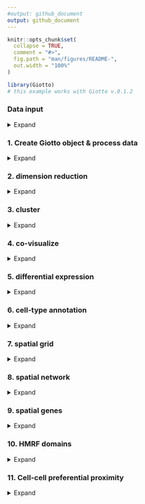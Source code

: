 ```yaml
---
#output: github_document
output: github_document
---
```


<!-- mouse_cortex_1_simple.md is generated from mouse_cortex_1_simple.Rmd Please edit that file -->


```r
knitr::opts_chunk$set(
  collapse = TRUE,
  comment = "#>",
  fig.path = "man/figures/README-",
  out.width = "100%"
)
```


```r
library(Giotto)
# this example works with Giotto v.0.1.2
```

### Data input

<details>
  <summary>Expand</summary>
  \ 
  
[Wang et al.](https://science.sciencemag.org/content/361/6400/eaat5691) created a 3D spatial expression dataset consisting of 28 genes from 32,845 single cells acquired over multiple rounds in visual cortex STARmap volumes.
  
![](./starmap_3D_data.png){width=20cm} .

```r
STARMAP_data_folder = '/Volumes/Ruben_Seagate/Dropbox/Projects/GC_lab/Ruben_Dries/190225_spatial_package/Data/Starmap_data/'
expr = read.table(paste0(STARMAP_data_folder, '/', 'STARmap_3D_data_expression.txt'))
cell_loc = read.table(paste0(STARMAP_data_folder, '/', 'STARmap_3D_data_cell_locations.txt'))
```


***

</details>


### 1. Create Giotto object & process data

<details>
  <summary>Expand</summary>
  \ 
 
```r
# create
STAR_test <- createGiottoObject(raw_exprs = expr, spatial_locs = cell_loc)

# check distributions, test different thresholds and filter
filterDistributions(STAR_test, detection = 'genes', show_plot = F)
filterDistributions(STAR_test, detection = 'cells', show_plot = F)
filterCombinations(STAR_test,
                   expression_thresholds = c(1, 2),
                   gene_det_in_min_cells = c(20000, 30000),
                   min_det_genes_per_cell = c(20, 25))
STAR_test <- filterGiotto(gobject = STAR_test,
                          gene_det_in_min_cells = 20000,
                          min_det_genes_per_cell = 20)

## normalize & adjust
STAR_test <- normalizeGiotto(gobject = STAR_test, scalefactor = 10000, verbose = T)
STAR_test <- addStatistics(gobject = STAR_test)
STAR_test <- adjustGiottoMatrix(gobject = STAR_test, expression_values = c('normalized'),
                                batch_columns = NULL, covariate_columns = c('nr_genes', 'total_expr'),
                                return_gobject = TRUE,
                                update_slot = c('custom'))

```
  
  
Data can be presented in 3D for both the spatial (if captured in 3D) and expression space. Output is generated by plotly and can be saved as an html widget as show belown. These html widgets can be opened again in any browser for further exploration and to generate static figures. For this example we will only present static figures for each interactive 3D plot.

```r
real_3D = visPlot(gobject = STAR_test,
                  sdimx = "sdimx", sdimy = "sdimy", sdimz = "sdimz",
                  point_size = 1, axis_scale = "real", z_ticks = 2)
htmlwidgets::saveWidget(plotly::as_widget(real_3D), file = paste0(gobject_folder,'/', 'starmap_real_3D.html'))

cube_3D = visPlot(gobject = STAR_test,
                  sdimx = "sdimx", sdimy = "sdimy", sdimz = "sdimz",
                  point_size = 1, axis_scale = "cube", z_ticks = 2)
htmlwidgets::saveWidget(plotly::as_widget(cube_3D), file = paste0(gobject_folder,'/', 'starmap_cube_3D.html'))
```

Real scale 3D image:
![](./figures/3D_real_presentation.png){width=16cm} 

Cube scale 3D image:
![](./figures/3D_cube_presentation.png){width=16cm} 



***

</details>



### 2. dimension reduction

<details>
  <summary>Expand</summary>
  \ 
 
```r
STAR_test <- calculateHVG(gobject = STAR_test, method = 'cov_groups', zscore_threshold = 0.5, nr_expression_groups = 3)
# use all genes (= default)
STAR_test <- runPCA(gobject = STAR_test, genes_to_use = NULL, scale_unit = F)
signPCA(STAR_test)
STAR_test <- runUMAP(STAR_test, dimensions_to_use = 1:8, n_components = 3, n_threads = 4)

```

***

</details>


### 3. cluster

<details>
  <summary>Expand</summary>
  \ 
  
```r

## sNN network (default)
STAR_test <- createNearestNetwork(gobject = STAR_test, dimensions_to_use = 1:8, k = 15)
## Leiden clustering
STAR_test <- doLeidenCluster(gobject = STAR_test, resolution = 0.2, n_iterations = 1000,
                             name = 'leiden_0.2',
                             python_path = "/Users/rubendries/Bin/anaconda3/envs/py36/bin/python")

```

```r
STAR_UMAP <- plotUMAP(gobject = STAR_test, cell_color = 'leiden_0.2', 
                      point_size = 1.5,
                      plot_method = "plotly",
                      show_NN_network = T, 
                      edge_alpha = 0.05,
                      dim1_to_use = 1,
                      dim2_to_use = 2,
                      dim3_to_use = 3)
htmlwidgets::saveWidget(plotly::as_widget(STAR_UMAP), file = paste0(cluster_folder,'/', 'cluster_UMAP.html'))
```

3D UMAP plot:
![](./figures/UMAP_cluster_SNN.png){width=16cm} 

***

</details>


### 4. co-visualize ####

<details>
  <summary>Expand</summary>
  \ 
  
```r
coPlot = visSpatDimPlot(gobject = STAR_test,
                        cell_color = 'leiden_0.2',
                        dim3_to_use = 3,
                        sdimz = "sdimz",
                        axis_scale = "real",
                        z_ticks = 2,
                        dim_point_size = 1,
                        spatial_point_size = 1,
                        show_NN_network = F)
htmlwidgets::saveWidget(plotly::as_widget(coPlot), file = paste0(covis_folder,'/', 'coPlot.html'))
```

Co-visualzation:
![](./figures/covisual_plot.png){width=16cm} 

***

</details>


### 5. differential expression ####

<details>
  <summary>Expand</summary>
  \
  
```r
markers = findMarkers_one_vs_all(gobject = STAR_test,
                                 method = 'gini',
                                 expression_values = 'normalized',
                                 cluster_column = 'leiden_0.2',
                                 min_genes = 5, rank_score = 2)
markers[, head(.SD, 4), by = 'cluster']


# violinplot
violinPlot(STAR_test, genes = unique(markers$genes), cluster_column = 'leiden_0.2')

# individual genes and cells heatmap
plotHeatmap(STAR_test, genes = STAR_test@gene_ID, cluster_column = 'leiden_0.2',
            legend_nrows = 2, expression_values = 'scaled',
            cluster_order = 'correlation', gene_order = 'correlation', show_plot = F)

# individual genes and average cluster heatmap
plotMetaDataHeatmap(STAR_test, expression_values = 'scaled',
                    metadata_cols = c('leiden_0.2'))

```

violinplot:
![](./figures/DEG_violinplot.png){width=16cm} 

Heatmap cells:
![](./figures/DEG_heatmap_cells.png){width=16cm} 

Heatmap clusters:
![](./figures/DEG_heatmap_clusters.png){width=16cm} 

***

</details>


### 6. cell-type annotation

<details>
  <summary>Expand</summary>
  \
  
```r

## general cell types
clusters_cell_types_cortex = c('excit','excit','excit', 'inh', 'excit',
                               'other', 'other', 'other', 'inh', 'inh')
names(clusters_cell_types_cortex) = c(1:10)
STAR_test = annotateGiotto(gobject = STAR_test, annotation_vector = clusters_cell_types_cortex,
                           cluster_column = 'leiden_0.2', name = 'general_cell_types')

plotUMAP(STAR_test, plot_method = 'ggplot', cell_color = 'general_cell_types', point_size = 1.5)
plotMetaDataHeatmap(STAR_test, expression_values = 'scaled',
                    metadata_cols = c('general_cell_types'))
```

UMAP:
![](./figures/umap_general_cell_type.png){width=16cm} 

Heatmap:
![](./figures/cluster_heatmap_general_cell_type.png){width=16cm} 

```r
## detailed cell types
clusters_cell_types_cortex = c('L5','L4','L2/3', 'PV', 'L6',
                               'Astro', 'Olig1', 'Olig2', 'Calretinin', 'SST')
names(clusters_cell_types_cortex) = c(1:10)
STAR_test = annotateGiotto(gobject = STAR_test, annotation_vector = clusters_cell_types_cortex,
                         cluster_column = 'leiden_0.2', name = 'cell_types')



plotUMAP(STAR_test, plot_method = 'ggplot', cell_color = 'cell_types', point_size = 1.5)
plotMetaDataHeatmap(STAR_test, expression_values = 'scaled',
                    metadata_cols = c('cell_types'))

```

UMAP:
![](./figures/umap_cell_type.png){width=16cm} 

Heatmap:
![](./figures/cluster_heatmap_cell_type.png){width=16cm} 


```r
# create consistent color code
mynames = unique(pDataDT(STAR_test)$cell_types)
mycolorcode = Giotto:::getDistinctColors(n = 10)
names(mycolorcode) = mynames

## all cell types
realCellTypes =  visPlot(STAR_test, cell_color = 'cell_types', axis_scale = 'real',
                         sdimx = 'sdimx', sdimy = 'sdimy', sdimz = 'sdimz',
                         show_grid = F, cell_color_code = mycolorcode)
htmlwidgets::saveWidget(plotly::as_widget(realCellTypes), file = paste0(annotation_folder,'/', 'realCellTypes.html'))

## excitatory neurons
excit = visPlot(STAR_test, cell_color = 'cell_types', plot_method = 'plotly',
        sdimx = 'sdimx', sdimy = 'sdimy', sdimz = 'sdimz', axis_scale = 'real',
        select_cell_groups = c('L6','L5','L4','L2/3'),
        show_grid = F, cell_color_code = mycolorcode)
htmlwidgets::saveWidget(plotly::as_widget(excit), file = paste0(annotation_folder,'/', 'realCellTypes_excit.html'))

## inhibitory neurons
inhib = visPlot(STAR_test, cell_color = 'cell_types', plot_method = 'plotly',
        sdimx = 'sdimx', sdimy = 'sdimy', sdimz = 'sdimz', axis_scale = 'real',
        select_cell_groups = c('PV','Calretinin', 'SST'),
        show_grid = F, cell_color_code = mycolorcode)
htmlwidgets::saveWidget(plotly::as_widget(inhib), file = paste0(annotation_folder,'/', 'realCellTypes_inh.html'))

## other cell types
other = visPlot(STAR_test, cell_color = 'cell_types', plot_method = 'plotly',
        sdimx = 'sdimx', sdimy = 'sdimy', sdimz = 'sdimz', axis_scale = 'real',
        select_cell_groups = c('Astro', 'Olig1', 'Olig2'),
        show_grid = F, cell_color_code = mycolorcode)
htmlwidgets::saveWidget(plotly::as_widget(other), file = paste0(annotation_folder,'/', 'realCellTypes_other.html'))

```

All cells:
![](./figures/all_cell_types.png){width=16cm} 
  
  
Excitatory neurons:
![](./figures/excit_cell_types.png){width=16cm} 
  
  
Inhibitory neurons:
![](./figures/inh_cell_types.png){width=16cm} 

Other cell types:
![](./figures/other_cell_types.png){width=16cm} 


***

</details>


### 7. spatial grid ####

<details>
  <summary>Expand</summary>
  \
  
```r

## spatial grid
STAR_test <- createSpatialGrid(gobject = STAR_test,
                               sdimx_stepsize = 100,
                               sdimy_stepsize = 100,
                               sdimz_stepsize = 20,
                               minimum_padding = 0)

mycolorcode = c('red', 'blue')
names(mycolorcode) = c("L2/3", "L6")
visPlot(STAR_test, cell_color = 'cell_types', sdimx = 'sdimx', sdimy = 'sdimy',
        show_grid = T, spatial_grid_name = 'large_grid', point_size = 3, plot_method = 'ggplot',
        select_cell_groups = c("L2/3", "L6"), other_cells_alpha = 1, cell_color_code = mycolorcode)
```

Spatial grid and selection example:
![](./figures/gridplot.png){width=16cm} 


```r
#### spatial patterns ####
pattern_VC = detectSpatialPatterns(gobject = STAR_test, 
                                   expression_values = 'normalized',
                                   spatial_grid_name = 'spatial_grid',
                                   min_cells_per_grid = 5, 
                                   scale_unit = T, 
                                   PC_zscore = 1, 
                                   show_plot = T)
```

```r
dim3_pattern = showPattern(pattern_VC,  plot_dim = 3, point_size = 4)
htmlwidgets::saveWidget(plotly::as_widget(dim3_pattern), file = paste0(grid_folder,'/', 'dim3_pattern.html'))
```

Top view of pattern:  

![](./figures/pattern_top_view.png){width=16cm} 

Layered view (cells) of pattern:  

![](./figures/pattern_layered_view.png){width=16cm} 

Genes associated with pattern:  

```r
showPatternGenes(pattern_VC, dimension = 1)
```

![](./figures/patterngenes.png){width=10cm} 

***  

</details>



### 8. spatial network ####

<details>
  <summary>Expand</summary>
  \
  
```r

## create spatial networks based on k and/or distance from centroid
STAR_test <- createSpatialNetwork(gobject = STAR_test, k = 3)

```

```r
networkplot = visPlot(gobject = STAR_test, show_network = T,
        sdimx = "sdimx",sdimy = "sdimy",sdimz = "sdimz",
        network_color = 'blue', spatial_network_name = 'spatial_network',axis_scale = "real",z_ticks = 2,
        point_size = 4, cell_color = 'cell_types')
htmlwidgets::saveWidget(plotly::as_widget(networkplot), file = paste0(spatnet_folder,'/', 'networkplot.html'))

```

Zoom out 3D network:  
![](./figures/network_zoomOUT.png){width=16cm} 

Zoom in 3D network:  
![](./figures/network_zoomIN.png){width=16cm} 
***  

</details>



### 9. spatial genes ####

<details>
  <summary>Expand</summary>
  \
  
```r
kmtest = binGetSpatialGenes(STAR_test, bin_method = 'kmeans',
                            do_fisher_test = F, community_expectation = 5,
                            spatial_network_name = 'spatial_network', verbose = T)

ranktest = binGetSpatialGenes(STAR_test, bin_method = 'rank',
                              do_fisher_test = F, community_expectation = 5,
                              spatial_network_name = 'spatial_network', verbose = T)

spatial_genes = calculate_spatial_genes_python(gobject = STAR_test,
                                               expression_values = 'scaled',
                                               python_path = "/Users/rubendries/Bin/anaconda3/envs/py36/bin/pythonw",
                                               rbp_p=0.99, examine_top=0.1)

```

```r
visSpatDimGenePlot(STAR_test, plot_method = 'ggplot',
                      genes = c('Cux2', 'Pcp4', 'Gja1', 'Mbp'), plot_alignment = 'vertical', cow_n_col = 4,
                      genes_high_color = 'red', genes_mid_color = 'white', genes_low_color = 'darkblue', midpoint = 8)

```

Spatial genes:  
![](./figures/spatial_genes.png){width=16cm} 


***

</details>


### 10. HMRF domains ####

<details>
  <summary>Expand</summary>
  \


```r
my_spatial_genes = spatial_genes[1:16]$genes
showClusterHeatmap(gobject = STAR_test, cluster_column = 'cell_types', genes = my_spatial_genes)

# do HMRF with different betas
HMRF_spatial_genes = doHMRF(gobject = STAR_test, expression_values = 'normalized',
                            spatial_genes = my_spatial_genes,
                            k = 10,
                            betas = c(0, 0.5, 10), 
                            output_folder = 'Spatial_genes/SG_k10_scaled',
                            python_path = my_python_path,
                            zscore = "rowcol", tolerance=1e-5)

## add HMRF of interest to giotto object
STAR_test = addHMRF(gobject = STAR_test,
                   HMRFoutput = HMRF_spatial_genes,
                   k = 10, betas_to_add = c(0, 0.5, 1),
                   hmrf_name = 'HMRF')

## visualize
# b = 0, no information from cell neighbors
visPlot(gobject = STAR_test, cell_color = 'HMRF_k10_b.0', point_size = 1.5)

# b = 0.5
visPlot(gobject = STAR_test, cell_color = 'HMRF_k10_b.0.5', point_size = 1.5)
```

Without information from neighboring cells, b = 0:  
![](./figures/10_hmrf_b0.png){width=16cm} 

b = 0.5:  
![](./figures/10_hmrf_b0.5.png){width=16cm} 

***

</details>


### 11. Cell-cell preferential proximity 

<details>
  <summary>Expand</summary>
  \

![cell-cell](./cell_cell_neighbors.png){width=12cm}  

```r

## calculate frequently seen proximities
cell_proximities = cellProximityEnrichment(gobject = STAR_test,
                                           cluster_column = 'cell_types',
                                           spatial_network_name = 'spatial_network',
                                           number_of_simulations = 400)

cellProximityBarplot(CPscore = cell_proximities, min_orig_ints = 5, min_sim_ints = 5)
cellProximityHeatmap(CPscore = cell_proximities, order_cell_types = T, scale = T)
```


barplot:  
![](./figures/cell_proximity_barplot.png){width=16cm} 

heatmap:  
![](./figures/cell_proximity_heatmap.png){width=16cm} 

```r
STAR_astro_pv <- cellProximityVisPlot(gobject = STAR_test, interaction_name = "Astro-PV", spatial_network_name = 'spatial_network',
                                      axis_scale = 'real', 
                                   cluster_column = 'cell_types',
                                   sdimx = "sdimx",sdimy = "sdimy",sdimz = "sdimz",
                                   show_other_cells = F,
                                   cell_color = 'cell_types', 
                                   show_network = T,
                                   network_color = 'blue', 
                                   point_size_select = 4)
htmlwidgets::saveWidget(plotly::as_widget(STAR_astro_pv), file = paste0(cellproxim_folder,'/', 'STAR_astro_pv.html'))
```

Astroycte - PV inhibitory neurons: 

Zoom out of selected cell-cell interactions:
![](./figures/interaction_zoomOUT.png){width=16cm} 

Zoom in of selected cell-cell interactions:
![](./figures/interaction_zoomIN.png){width=16cm} 


***

</details>

\  





